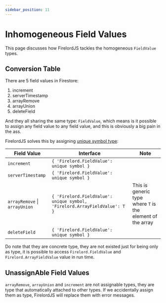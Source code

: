 ```yaml
---
sidebar_position: 11
---
```


# Inhomogeneous Field Values

This page discusses how FirelordJS tackles the homogeneous `FieldValue` types.

## Conversion Table

There are 5 field values in Firestore:

1. increment
2. serverTimestamp
3. arrayRemove
4. arrayUnion
5. deleteField

And they all sharing the same type: `FieldValue`, which means is it possible to assign any field value to any field value, and this is obviously a big pain in the ass.

FirelordJS solves this by assigning [unique symbol type](https://www.typescriptlang.org/docs/handbook/release-notes/typescript-2-7.html#unique-symbol):

| Field Value                   | Interface                                                                 | Note                                                       |
| ----------------------------- | ------------------------------------------------------------------------- | ---------------------------------------------------------- |
| `increment`                   | `{ 'Firelord.FieldValue': unique symbol }`                                |                                                            |
| `serverTimestamp`             | `{ 'Firelord.FieldValue': unique symbol }`                                |                                                            |
| `arrayRemove` \| `arrayUnion` | `{ 'Firelord.FieldValue': unique symbol, 'Firelord.ArrayFieldValue': T }` | This is generic type where `T` is the element of the array |
| `deleteField`                 | `{ 'Firelord.FieldValue': unique symbol }`                                |                                                            |

Do note that they are concrete type, they are not existed just for being only as type, it is possible to access `Firelord.FieldValue` and `Firelord.ArrayFieldValue` value in run time.

## UnassignAble Field Values

`arrayRemove`, `arrayUnion` and `increment` are not assignable types, they are type that automatically attached to other types. If we accidentally assign them as type, FirelordJS will replace them with error messages.
